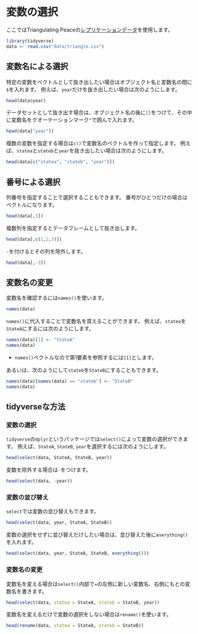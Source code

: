 # 変数の選択 {#select-vars}

ここではTriangulating Peaceの[レプリケーションデータ](data/triabgle.csv)を使用します。

```r
library(tidyverse)
data <- read.csv("data/triangle.csv")
```

## 変数名による選択

特定の変数をベクトルとして抜き出したい場合はオブジェクト名と変数名の間に`$`を入れます。
例えば、`year`だけを抜き出したい場合は次のようにします。

```r
head(data$year)
```

データセットとして抜き出す場合は、オブジェクト名の後に`[]`をつけて、その中に変数名をクオーテーションマーク`"`で囲んで入れます。

```r
head(data["year"])
```

複数の変数を指定する場合は`c()`で変数名のベクトルを作って指定します。
例えば、`statea`と`stateb`と`year`を抜き出したい場合は次のようにします。

```r
head(data[c("statea", "stateb", "year")])
```

## 番号による選択

列番号を指定することで選択することもできます。
番号がひとつだけの場合はベクトルになります。

```r
head(data[,3])
```

複数列を指定するとデータフレームとして抜き出します。

```r
head(data[,c(1,2,3)])
```

`-`を付けるとその列を除外します。

```r
head(data[,-3])
```

## 変数名の変更

変数名を確認するには`names()`を使います。

```r
names(data)
```

`names()`に代入することで変数名を買えることができます。
例えば、`statea`を`StateA`にするには次のようにします。

```r
names(data)[1] <- "StateA"
names(data)
```

- `names()`ベクトルなので第1要素を参照するには`[1]`とします。

あるいは、次のようにして`stateb`を`StateB`にすることもできます。

```r
names(data)[names(data) == "stateb"] <- "StateB"
names(data)
```

## tidyverseな方法 {#Tidyverse}

### 変数の選択

`tidyverse`の`dplyr`というパッケージでは`select()`によって変数の選択ができます。
例えば、`StateA`, `StateB`, `year`を選択するには次のようにします。

```r
head(select(data, StateA, StateB, year))
```

変数を除外する場合は`-`をつけます。

```r
head(select(data, -year))
```

### 変数の並び替え

`select`では変数の並び替えもできます。

```r
head(select(data, year, StateA, StateB))
```

変数の選択をせずに並び替えだけしたい場合は、並び替えた後に`everything()`を入れます。

```r
head(select(data, year, StateA, StateB, everything()))
```

### 変数名の変更

変数名を変える場合は`select()`内部で`=`の左側に新しい変数名、右側にもとの変数名を書きます。

```r
head(select(data, statea = StateA, stateb = StateB, year))
```

変数名を変えるだけで変数の選択をしない場合は`rename()`を使います。

```r
head(rename(data, statea = StateA, stateb = StateB))
```
